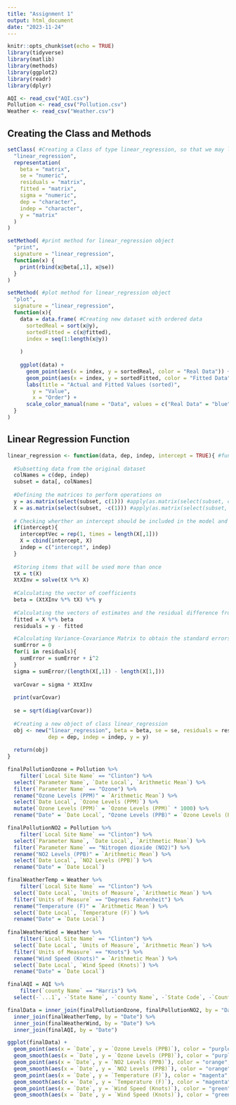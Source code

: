 ```yaml
---
title: "Assignment 1"
output: html_document
date: "2023-11-24"
---
```


```r
knitr::opts_chunk$set(echo = TRUE)
library(tidyverse)
library(matlib)
library(methods)
library(ggplot2)
library(readr)
library(dplyr)

AQI <- read_csv("AQI.csv")
Pollution <- read_csv("Pollution.csv")
Weather <- read_csv("Weather.csv")
```
## Creating the Class and Methods
```r
setClass( #Creating a Class of type linear_regression, so that we may later use it
  "linear_regression",
  representation(
    beta = "matrix",
    se = "numeric",
    residuals = "matrix",
    fitted = "matrix",
    sigma = "numeric",
    dep = "character",
    indep = "character",
    y = "matrix"
  )
)

setMethod( #print method for linear_regression object
  "print",
  signature = "linear_regression",
  function(x) {
    print(rbind(x@beta[,1], x@se))
  }
)

setMethod( #plot method for linear_regression object
  "plot",
  signature = "linear_regression",
  function(x){
    data = data.frame( #Creating new dataset with ordered data
      sortedReal = sort(x@y),
      sortedFitted = c(x@fitted),
      index = seq(1:length(x@y))
  
    )
    
    ggplot(data) + 
      geom_point(aes(x = index, y = sortedReal, color = "Real Data")) + 
      geom_point(aes(x = index, y = sortedFitted, color = "Fitted Data")) + 
      labs(title = "Actual and Fitted Values (sorted)",
        y = "Value",
        x = "Order") +
      scale_color_manual(name = "Data", values = c("Real Data" = "blue", "Fitted Data" = "maroon"))
  }
)
```
## Linear Regression Function
```r
linear_regression <- function(data, dep, indep, intercept = TRUE){ #function to perform linear regression
  
  #Subsetting data from the original dataset
  colNames = c(dep, indep)
  subset = data[, colNames]
  
  #Defining the matrices to perform operations on
  y = as.matrix(select(subset, c(1))) #apply(as.matrix(select(subset, c(1))), c(1,2), as.numeric)
  X = as.matrix(select(subset, -c(1))) #apply(as.matrix(select(subset, -c(1))), c(1,2), as.numeric)
  
  # Checking wherther an intercept should be included in the model and making appropriate changes to the matrices
  if(intercept){
    interceptVec = rep(1, times = length(X[,1]))
    X = cbind(intercept, X)
    indep = c("intercept", indep)
  }
  
  #Storing items that will be used more than once
  tX = t(X)
  XtXInv = solve(tX %*% X)
  
  #Calculating the vector of coefficients
  beta = (XtXInv %*% tX) %*% y
  
  #Calculating the vectors of estimates and the residual difference from real obtained valus
  fitted = X %*% beta
  residuals = y - fitted

  #Calculating Variance-Covariance Matrix to obtain the standard errors
  sumError = 0
  for(i in residuals){
    sumError = sumError + i^2
  }
  sigma = sumError/(length(X[,1]) - length(X[1,]))
  
  varCovar = sigma * XtXInv
  
  print(varCovar)
  
  se = sqrt(diag(varCovar))
  
  #Creating a new object of class linear_regression 
  obj <- new("linear_regression", beta = beta, se = se, residuals = residuals, fitted = fitted, sigma = sqrt(sigma), 
             dep = dep, indep = indep, y = y)
  
  return(obj)
}
```

```r
finalPollutionOzone = Pollution %>% 
    filter(`Local Site Name` == "Clinton") %>% 
  select(`Parameter Name`, `Date Local`, `Arithmetic Mean`) %>% 
  filter(`Parameter Name` == "Ozone") %>% 
  rename("Ozone Levels (PPM)" = `Arithmetic Mean`) %>% 
  select(`Date Local`, `Ozone Levels (PPM)`) %>% 
  mutate(`Ozone Levels (PPM)` = `Ozone Levels (PPM)` * 1000) %>% 
  rename("Date" = `Date Local`, "Ozone Levels (PPB)" = `Ozone Levels (PPM)`)

finalPollutionNO2 = Pollution %>% 
    filter(`Local Site Name` == "Clinton") %>% 
  select(`Parameter Name`, `Date Local`, `Arithmetic Mean`) %>% 
  filter(`Parameter Name` == "Nitrogen dioxide (NO2)") %>% 
  rename("NO2 Levels (PPB)" = `Arithmetic Mean`) %>% 
  select(`Date Local`, `NO2 Levels (PPB)`) %>% 
  rename("Date" = `Date Local`)

finalWeatherTemp = Weather %>% 
    filter(`Local Site Name` == "Clinton") %>% 
  select(`Date Local`, `Units of Measure`, `Arithmetic Mean`) %>% 
  filter(`Units of Measure` == "Degrees Fahrenheit") %>% 
  rename("Temperature (F)" = `Arithmetic Mean`) %>% 
  select(`Date Local`, `Temperature (F)`) %>% 
  rename("Date" = `Date Local`)
  
finalWeatherWind = Weather %>% 
    filter(`Local Site Name` == "Clinton") %>% 
  select(`Date Local`, `Units of Measure`, `Arithmetic Mean`) %>% 
  filter(`Units of Measure` == "Knots") %>% 
  rename("Wind Speed (Knots)" = `Arithmetic Mean`) %>% 
  select(`Date Local`, `Wind Speed (Knots)`) %>% 
  rename("Date" = `Date Local`)

finalAQI = AQI %>% 
    filter(`county Name` == "Harris") %>% 
  select(-`...1`, -`State Name`, -`county Name`, -`State Code`, -`County Code`, -`Defining Site`, -`Number of Sites Reporting`)

finalData = inner_join(finalPollutionOzone, finalPollutionNO2, by = "Date") %>% 
  inner_join(finalWeatherTemp, by = "Date") %>% 
  inner_join(finalWeatherWind, by = "Date") %>% 
  inner_join(finalAQI, by = "Date")

ggplot(finalData) +
  geom_point(aes(x = `Date`, y = `Ozone Levels (PPB)`), color = "purple", size = 0.7) + 
  geom_smooth(aes(x = `Date`, y = `Ozone Levels (PPB)`), color = "purple",method  ="lm", formula = y ~ poly(x, 4)) +
  geom_point(aes(x = `Date`, y = `NO2 Levels (PPB)`), color = "orange", size = 0.7) + 
  geom_smooth(aes(x = `Date`, y = `NO2 Levels (PPB)`), color = "orange", method = "lm", formula = y ~ poly(x, 4)) +
  geom_point(aes(x = `Date`, y = `Temperature (F)`), color = "magenta", size = 0.7) +
  geom_smooth(aes(x = `Date`, y = `Temperature (F)`), color = "magenta", method = "lm", formula = y ~ poly(x, 4)) +
  geom_point(aes(x = `Date`, y = `Wind Speed (Knots)`), color = "green", size = 0.7) +
  geom_smooth(aes(x = `Date`, y = `Wind Speed (Knots)`), color = "green", method = "lm", formula = y ~ poly(x, 4))
```
